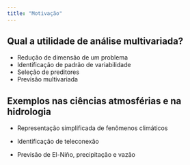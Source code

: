 ```yaml
---
title: "Motivação"
---
```


## Qual a utilidade de análise multivariada?

- Redução de dimensão de um problema
- Identificação de padrão de variabilidade
- Seleção de preditores 
- Previsão multivariada

## Exemplos nas ciências atmosférias e na hidrologia

- Representação simplificada de fenômenos climáticos

- Identificação de teleconexão

- Previsão de El-Niño, precipitação e vazão